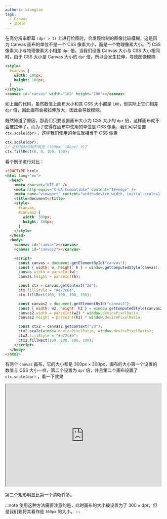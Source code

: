```yaml
---
authors: xiongtao
tags:
  - Canvas
  - 高分屏
---
```


在高分辨率屏幕 `(dpr > 1)` 上进行绘图时，会发现绘制的图像比较模糊，这是因为 Canvas 画布的单位不是一个 CSS 像素大小，而是一个物理像素大小。而 CSS 像素大小与物理像素大小相差 `dpr` 倍。当我们设置 Canvas 大小与 CSS 大小相同时，由于 CSS 大小是 Canvas 大小的 `dpr` 倍，所以会发生拉伸，导致图像模糊

```html
<style>
  #canvas {
    width: 100px;
    height: 100px;
  }
</style>
<canvas id="canvas" width="100" height="100"></canvas>
```

如上面的代码，虽然数值上画布大小和其 CSS 大小都是 `100`，但实际上它们相差 `dpr` 倍，因此画布会被拉伸放大，因此会导致模糊。

既然知道了原因，那我们只要设置画布大小为 CSS 大小的 `dpr` 倍，这样画布就不会被拉伸了。而为了使得在画布中使用的单位是 CSS 像素，我们可以设置 `ctx.scale(dpr)` ，这样我们使用的单位就相当于 CSS 像素

```js
ctx.scale(dpr);
// 这样绘制的矩形就是 (100px, 100px) 的了
ctx.fillRect(0, 0, 100, 100);
```

看个例子进行对比：

```html
<!DOCTYPE html>
<html lang="en">
  <head>
    <meta charset="UTF-8" />
    <meta http-equiv="X-UA-Compatible" content="IE=edge" />
    <meta name="viewport" content="width=device-width, initial-scale=1.0" />
    <title>Document</title>
    <style>
      #canvas,
      #canvas2 {
        width: 300px;
        height: 300px;
      }
    </style>
  </head>
  <body>
    <canvas id="canvas"></canvas>
    <canvas id="canvas2"></canvas>

    <script>
      const canvas = document.getElementById("canvas");
      const { width: w, height: h } = window.getComputedStyle(canvas);
      canvas.width = parseInt(w);
      canvas.height = parseInt(h);

      const ctx = canvas.getContext("2d");
      ctx.fillStyle = "#e77c8e";
      ctx.fillRect(100, 100, 100, 100);

      const canvas2 = document.getElementById("canvas2");
      const { width: w2, height: h2 } = window.getComputedStyle(canvas2);
      canvas2.width = parseInt(w2) * window.devicePixelRatio;
      canvas2.height = parseInt(h2) * window.devicePixelRatio;

      const ctx2 = canvas2.getContext("2d");
      ctx2.scale(window.devicePixelRatio, window.devicePixelRatio);
      ctx2.fillStyle = "#e77c8e";
      ctx2.fillRect(100, 100, 100, 100);
    </script>
  </body>
</html>
```

有两个 `Canvas` 画布，它的大小都是 $300\text{px}\times300\text{px}$，画布的大小第一个设置的数值与 CSS 大小一样，第二个设置为 `dpr` 倍，并且第二个画布设置了 `ctx.scale(dpr)` ，看一下效果

<iframe  width="100%" height="330"  src="https://lastknightcoder.github.io/canvas-demos/75.html"></iframe>

第二个矩形明显比第一个清晰许多。

:::note
使用这种方法需要注意的是，此时画布的大小被设置为了 $300 \times \text{dpr}$，但是我们要将其看作是 `300px` 的大小。
:::

